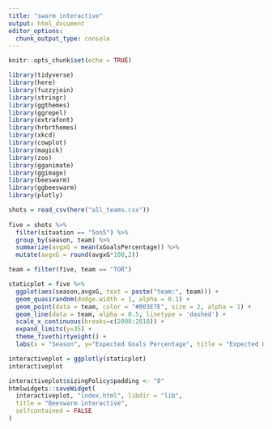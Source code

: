 ---
title: "swarm interactive"
output: html_document
editor_options: 
  chunk_output_type: console
---

```{r setup, include=FALSE}
knitr::opts_chunk$set(echo = TRUE)
```

```{r}
library(tidyverse)
library(here)
library(fuzzyjoin)
library(stringr)
library(ggthemes)
library(ggrepel)
library(extrafont)
library(hrbrthemes)
library(xkcd)
library(cowplot)
library(magick)
library(zoo)
library(gganimate)
library(ggimage)
library(beeswarm)
library(ggbeeswarm)
library(plotly)

shots = read_csv(here("all_teams.csv"))
  
five = shots %>% 
  filter(situation == "5on5") %>% 
  group_by(season, team) %>% 
  summarize(avgxG = mean(xGoalsPercentage)) %>%
  mutate(avgxG = round(avgxG*100,2))
```
```{r}
team = filter(five, team == "TOR")

staticplot = five %>%
  ggplot(aes(season,avgxG, text = paste("team:", team))) +
  geom_quasirandom(dodge.width = 1, alpha = 0.1) +
  geom_point(data = team, color = "#003E7E", size = 2, alpha = 1) +
  geom_line(data = team, alpha = 0.5, linetype = 'dashed') +
  scale_x_continuous(breaks=c(2008:2018)) +
  expand_limits(y=35) +
  theme_fivethirtyeight() +
  labs(x = "Season", y="Expected Goals Percentage", title = "Expected Goals Percentage since 2008", subtitle = "Data from Moneypuck.com")

interactiveplot = ggplotly(staticplot)
interactiveplot

interactiveplot$sizingPolicy$padding <- "0"
htmlwidgets::saveWidget(
  interactiveplot, "index.html", libdir = "lib",
  title = "Beeswarm interactive",
  selfcontained = FALSE
)

```


